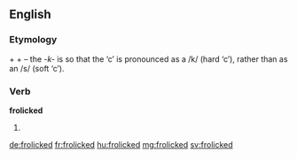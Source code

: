 ==English==

===Etymology===
{{term|frolic|lang=en}} + {{term|-k-|lang=en}} + {{term|-ed|lang=en}} – the ''-k-'' is so that the ‘c’ is pronounced as a /k/ (hard ‘c’), rather than as an /s/ (soft ‘c’).

===Verb===
'''frolicked'''

# {{en-past of|frolic}}

[[de:frolicked]]
[[fr:frolicked]]
[[hu:frolicked]]
[[mg:frolicked]]
[[sv:frolicked]]